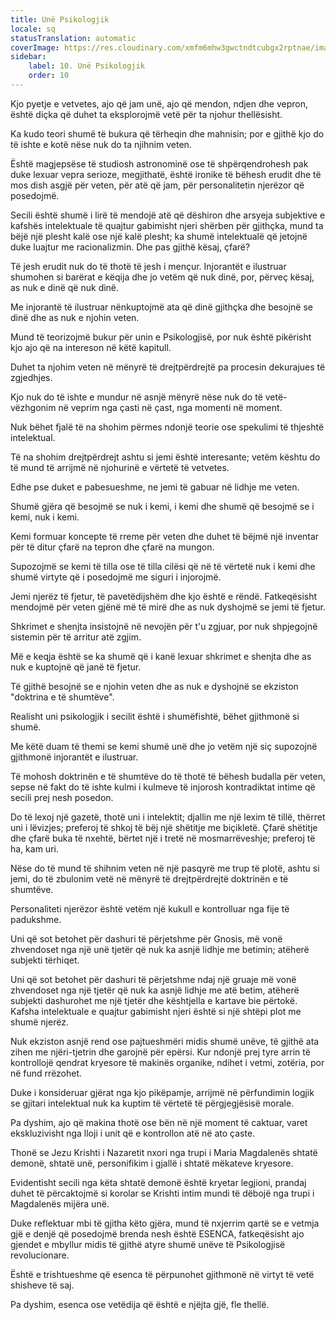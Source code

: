 ```yaml
---
title: Unë Psikologjik
locale: sq
statusTranslation: automatic
coverImage: https://res.cloudinary.com/xmfm6mhw3gwctndtcubgx2rptnae/image/upload/v1741354419/small_cover_la_gran_rebelion_28716e29d2.webp
sidebar:
    label: 10. Unë Psikologjik
    order: 10
---
```

Kjo pyetje e vetvetes, ajo që jam unë, ajo që mendon, ndjen dhe vepron, është diçka që duhet ta eksplorojmë vetë për ta njohur thellësisht.

Ka kudo teori shumë të bukura që tërheqin dhe mahnisin; por e gjithë kjo do të ishte e kotë nëse nuk do ta njihnim veten.

Është magjepsëse të studiosh astronominë ose të shpërqendrohesh pak duke lexuar vepra serioze, megjithatë, është ironike të bëhesh erudit dhe të mos dish asgjë për veten, për atë që jam, për personalitetin njerëzor që posedojmë.

Secili është shumë i lirë të mendojë atë që dëshiron dhe arsyeja subjektive e kafshës intelektuale të quajtur gabimisht njeri shërben për gjithçka, mund ta bëjë një plesht kalë ose një kalë plesht; ka shumë intelektualë që jetojnë duke luajtur me racionalizmin. Dhe pas gjithë kësaj, çfarë?

Të jesh erudit nuk do të thotë të jesh i mençur. Injorantët e ilustruar shumohen si barërat e këqija dhe jo vetëm që nuk dinë, por, përveç kësaj, as nuk e dinë që nuk dinë.

Me injorantë të ilustruar nënkuptojmë ata që dinë gjithçka dhe besojnë se dinë dhe as nuk e njohin veten.

Mund të teorizojmë bukur për unin e Psikologjisë, por nuk është pikërisht kjo ajo që na intereson në këtë kapitull.

Duhet ta njohim veten në mënyrë të drejtpërdrejtë pa procesin dekurajues të zgjedhjes.

Kjo nuk do të ishte e mundur në asnjë mënyrë nëse nuk do të vetë-vëzhgonim në veprim nga çasti në çast, nga momenti në moment.

Nuk bëhet fjalë të na shohim përmes ndonjë teorie ose spekulimi të thjeshtë intelektual.

Të na shohim drejtpërdrejt ashtu si jemi është interesante; vetëm kështu do të mund të arrijmë në njohurinë e vërtetë të vetvetes.

Edhe pse duket e pabesueshme, ne jemi të gabuar në lidhje me veten.

Shumë gjëra që besojmë se nuk i kemi, i kemi dhe shumë që besojmë se i kemi, nuk i kemi.

Kemi formuar koncepte të rreme për veten dhe duhet të bëjmë një inventar për të ditur çfarë na tepron dhe çfarë na mungon.

Supozojmë se kemi të tilla ose të tilla cilësi që në të vërtetë nuk i kemi dhe shumë virtyte që i posedojmë me siguri i injorojmë.

Jemi njerëz të fjetur, të pavetëdijshëm dhe kjo është e rëndë. Fatkeqësisht mendojmë për veten gjënë më të mirë dhe as nuk dyshojmë se jemi të fjetur.

Shkrimet e shenjta insistojnë në nevojën për t'u zgjuar, por nuk shpjegojnë sistemin për të arritur atë zgjim.

Më e keqja është se ka shumë që i kanë lexuar shkrimet e shenjta dhe as nuk e kuptojnë që janë të fjetur.

Të gjithë besojnë se e njohin veten dhe as nuk e dyshojnë se ekziston "doktrina e të shumtëve".

Realisht uni psikologjik i secilit është i shumëfishtë, bëhet gjithmonë si shumë.

Me këtë duam të themi se kemi shumë unë dhe jo vetëm një siç supozojnë gjithmonë injorantët e ilustruar.

Të mohosh doktrinën e të shumtëve do të thotë të bëhesh budalla për veten, sepse në fakt do të ishte kulmi i kulmeve të injorosh kontradiktat intime që secili prej nesh posedon.

Do të lexoj një gazetë, thotë uni i intelektit; djallin me një lexim të tillë, thërret uni i lëvizjes; preferoj të shkoj të bëj një shëtitje me biçikletë. Çfarë shëtitje dhe çfarë buka të nxehtë, bërtet një i tretë në mosmarrëveshje; preferoj të ha, kam uri.

Nëse do të mund të shihnim veten në një pasqyrë me trup të plotë, ashtu si jemi, do të zbulonim vetë në mënyrë të drejtpërdrejtë doktrinën e të shumtëve.

Personaliteti njerëzor është vetëm një kukull e kontrolluar nga fije të padukshme.

Uni që sot betohet për dashuri të përjetshme për Gnosis, më vonë zhvendoset nga një unë tjetër që nuk ka asnjë lidhje me betimin; atëherë subjekti tërhiqet.

Uni që sot betohet për dashuri të përjetshme ndaj një gruaje më vonë zhvendoset nga një tjetër që nuk ka asnjë lidhje me atë betim, atëherë subjekti dashurohet me një tjetër dhe kështjella e kartave bie përtokë. Kafsha intelektuale e quajtur gabimisht njeri është si një shtëpi plot me shumë njerëz.

Nuk ekziston asnjë rend ose pajtueshmëri midis shumë unëve, të gjithë ata zihen me njëri-tjetrin dhe garojnë për epërsi. Kur ndonjë prej tyre arrin të kontrollojë qendrat kryesore të makinës organike, ndihet i vetmi, zotëria, por në fund rrëzohet.

Duke i konsideruar gjërat nga kjo pikëpamje, arrijmë në përfundimin logjik se gjitari intelektual nuk ka kuptim të vërtetë të përgjegjësisë morale.

Pa dyshim, ajo që makina thotë ose bën në një moment të caktuar, varet ekskluzivisht nga lloji i unit që e kontrollon atë në ato çaste.

Thonë se Jezu Krishti i Nazaretit nxori nga trupi i Maria Magdalenës shtatë demonë, shtatë unë, personifikim i gjallë i shtatë mëkateve kryesore.

Evidentisht secili nga këta shtatë demonë është kryetar legjioni, prandaj duhet të përcaktojmë si korolar se Krishti intim mundi të dëbojë nga trupi i Magdalenës mijëra unë.

Duke reflektuar mbi të gjitha këto gjëra, mund të nxjerrim qartë se e vetmja gjë e denjë që posedojmë brenda nesh është ESENCA, fatkeqësisht ajo gjendet e mbyllur midis të gjithë atyre shumë unëve të Psikologjisë revolucionare.

Është e trishtueshme që esenca të përpunohet gjithmonë në virtyt të vetë shisheve të saj.

Pa dyshim, esenca ose vetëdija që është e njëjta gjë, fle thellë.

